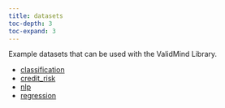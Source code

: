 ```yaml
---
title: datasets
toc-depth: 3
toc-expand: 3
---
```


Example datasets that can be used with the ValidMind Library.








- [classification](datasets/classification.qmd)
- [credit_risk](datasets/credit_risk.qmd)
- [nlp](datasets/nlp.qmd)
- [regression](datasets/regression.qmd)

